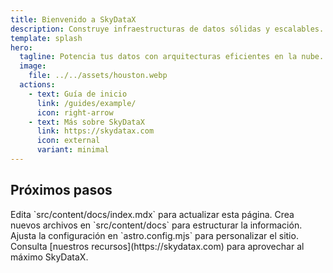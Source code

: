```yaml
---
title: Bienvenido a SkyDataX
description: Construye infraestructuras de datos sólidas y escalables.
template: splash
hero:
  tagline: Potencia tus datos con arquitecturas eficientes en la nube.
  image:
    file: ../../assets/houston.webp
  actions:
    - text: Guía de inicio
      link: /guides/example/
      icon: right-arrow
    - text: Más sobre SkyDataX
      link: https://skydatax.com
      icon: external
      variant: minimal
---
```



## Próximos pasos

<CardGrid stagger>
	<Card title="Personaliza tu contenido" icon="pencil">
		Edita `src/content/docs/index.mdx` para actualizar esta página.
	</Card>
	<Card title="Agrega documentación" icon="add-document">
		Crea nuevos archivos en `src/content/docs` para estructurar la información.
	</Card>
	<Card title="Configura SkyDataX" icon="setting">
		Ajusta la configuración en `astro.config.mjs` para personalizar el sitio.
	</Card>
	<Card title="Explora más recursos" icon="open-book">
		Consulta [nuestros recursos](https://skydatax.com) para aprovechar al máximo SkyDataX.
	</Card>
</CardGrid>
